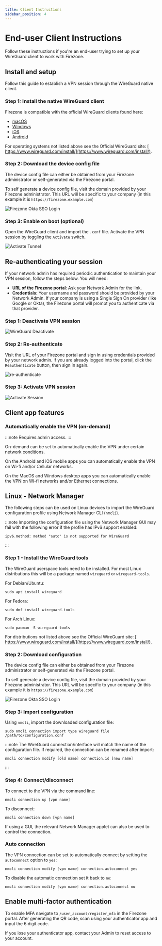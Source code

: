 ```yaml
---
title: Client Instructions
sidebar_position: 4
---
```


# End-user Client Instructions

Follow these instructions if you're an end-user trying to set up your WireGuard client to work with Firezone.

## Install and setup

Follow this guide to establish a VPN session
through the WireGuard native client.

### Step 1: Install the native WireGuard client

Firezone is compatible with the official WireGuard clients found here:

* [macOS](https://itunes.apple.com/us/app/wireguard/id1451685025)
* [Windows](https://download.wireguard.com/windows-client/wireguard-installer.exe)
* [iOS](https://itunes.apple.com/us/app/wireguard/id1441195209)
* [Android](https://play.google.com/store/apps/details?id=com.wireguard.android)

For operating systems not listed above see the Official WireGuard site: [
https://www.wireguard.com/install/](https://www.wireguard.com/install/).

### Step 2: Download the device config file

The device config file can either be obtained from your Firezone administrator
or self-generated via the Firezone portal.

To self generate a device config file, visit the domain provided by your Firezone
administrator. This URL will be specific to your company
(in this example it is `https://firezone.example.com`)

![Firezone Okta SSO Login](https://user-images.githubusercontent.com/52545545/156855886-5a4a0da7-065c-4ec1-af33-583dff4dbb72.gif)

### Step 3: Enable on boot (optional)

Open the WireGuard client and import the `.conf` file.
Activate the VPN session by toggling the `Activate` switch.

![Activate Tunnel](https://user-images.githubusercontent.com/52545545/156859686-41755bf7-a9ad-42ec-af5e-9f0734d962db.gif)

## Re-authenticating your session

If your network admin has required periodic authentication to maintain your VPN session,
follow the steps below. You will need:

* **URL of the Firezone portal**: Ask your Network Admin for the link.
* **Credentials**: Your username and password should be provided by your Network
Admin. If your company is using a Single Sign On provider (like Google or Okta),
the Firezone portal will prompt you to authenticate via that provider.

### Step 1: Deactivate VPN session

![WireGuard Deactivate](https://user-images.githubusercontent.com/52545545/156859259-a3d386ce-b304-4caa-96e6-a8e7ca96d098.png)

### Step 2: Re-authenticate

Visit the URL of your Firezone portal and sign in using credentials provided by your
network admin. If you are already logged into the portal,
click the `Reauthenticate` button, then sign in again.

![re-authenticate](https://user-images.githubusercontent.com/52545545/155812962-9b8688c1-00af-41e4-96c3-8fb52f840aed.gif)

### Step 3: Activate VPN session

![Activate Session](https://user-images.githubusercontent.com/52545545/156859636-fde95fc5-5b9c-4697-9108-2f277ed3fbef.png)

## Client app features

### Automatically enable the VPN (on-demand)

:::note
Requires admin access.
:::

On-demand can be set to automatically enable the VPN under certain
network conditions.

On the Android and iOS mobile apps you can automatically
enable the VPN on Wi-fi and/or Cellular networks.

On the MacOS and Windows desktop apps you can automatically
enable the VPN on Wi-fi networks and/or Ethernet connections.

## Linux - Network Manager

The following steps can be used on Linux devices to import the WireGuard
configuration profile using Network Manager CLI (`nmcli`).

:::note
Importing the configuration file using the Network Manager GUI may fail
with the following error if the profile has IPv6 support enabled:

```text
ipv6.method: method "auto" is not supported for WireGuard
```

:::

### Step 1 - Install the WireGuard tools

The WireGuard userspace tools need to be installed. For most Linux
distributions this will be a package named `wireguard` or `wireguard-tools`.

For Debian/Ubuntu:

```shell
sudo apt install wireguard
```

For Fedora:

```shell
sudo dnf install wireguard-tools
```

For Arch Linux:

```shell
sudo pacman -S wireguard-tools
```

For distributions not listed above see the Official WireGuard site: [
https://www.wireguard.com/install/](https://www.wireguard.com/install/).

### Step 2: Download configuration

The device config file can either be obtained from your Firezone administrator
or self-generated via the Firezone portal.

To self generate a device config file, visit the domain provided by your Firezone
administrator. This URL will be specific to your company
(in this example it is `https://firezone.example.com`)

![Firezone Okta SSO Login](https://user-images.githubusercontent.com/52545545/156855886-5a4a0da7-065c-4ec1-af33-583dff4dbb72.gif)

### Step 3: Import configuration

Using `nmcli`, import the downloaded configuration file:

```shell
sudo nmcli connection import type wireguard file /path/to/configuration.conf
```

:::note
The WireGuard connection/interface will match the name of the configuration
file. If required, the connection can be renamed after import:

```shell
nmcli connection modify [old name] connection.id [new name]
```

:::

### Step 4: Connect/disconnect

To connect to the VPN via the command line:

```shell
nmcli connection up [vpn name]
```

To disconnect:

```shell
nmcli connection down [vpn name]
```

If using a GUI, the relevant Network Manager applet can also be used to control
the connection.

### Auto connection

The VPN connection can be set to automatically connect by setting the `autoconnect`
option to `yes`:

```shell
nmcli connection modify [vpn name] connection.autoconnect yes
```

To disable the automatic connection set it back to `no`:

```shell
nmcli connection modify [vpn name] connection.autoconnect no
```

## Enable multi-factor authentication

To enable MFA navigate to `/user_account/register_mfa` in the Firezone portal.
After generating the QR code, scan using your authenticator app and
input the 6 digit code.

If you lose your authenticator app, contact your Admin to reset
access to your account.
